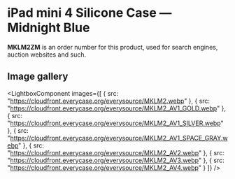 
# iPad mini 4 Silicone Case — Midnight Blue

<Callout type='info' emoji='👉🏻'>**MKLM2ZM** is an order number for this product, used for search engines, auction websites and such.</Callout>

## Image gallery

<LightboxComponent
    images={[
      {
        src: "https://cloudfront.everycase.org/everysource/MKLM2.webp"
      },
      {
        src: "https://cloudfront.everycase.org/everysource/MKLM2_AV1_GOLD.webp"
      },
      {
        src: "https://cloudfront.everycase.org/everysource/MKLM2_AV1_SILVER.webp"
      },
      {
        src: "https://cloudfront.everycase.org/everysource/MKLM2_AV1_SPACE_GRAY.webp"
      },
      {
        src: "https://cloudfront.everycase.org/everysource/MKLM2_AV2.webp"
      },
      {
        src: "https://cloudfront.everycase.org/everysource/MKLM2_AV3.webp"
      },
      {
        src: "https://cloudfront.everycase.org/everysource/MKLM2_AV4.webp"
      }
    ]}
  />
